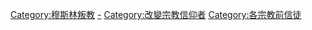 [[Category:穆斯林叛教|Category:穆斯林叛教]]
[[Category:穆斯林|-]]
[[Category:改變宗教信仰者|Category:改變宗教信仰者]]
[[Category:各宗教前信徒|Category:各宗教前信徒]]